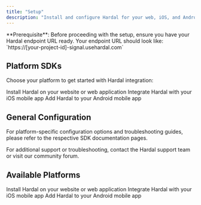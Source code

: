 ```yaml
---
title: "Setup"
description: "Install and configure Hardal for your web, iOS, and Android applications"
---
```


<Info>
  **Prerequisite**: Before proceeding with the setup, ensure you have your Hardal endpoint URL ready. Your endpoint URL should look like: `https://[your-project-id]-signal.usehardal.com`
</Info>

## Platform SDKs

Choose your platform to get started with Hardal integration:

<CardGroup>
  <Card title="Web SDK" icon="globe" href="/setup/web">
    Install Hardal on your website or web application
  </Card>
  <Card title="iOS SDK" icon="apple" href="/setup/ios">
    Integrate Hardal with your iOS mobile app
  </Card>
  <Card title="Android SDK" icon="android" href="/setup/android">
    Add Hardal to your Android mobile app
  </Card>
</CardGroup>

## General Configuration

For platform-specific configuration options and troubleshooting guides, please refer to the respective SDK documentation pages.

<Tip>
  For additional support or troubleshooting, contact the Hardal support team or visit our community forum.
</Tip>

## Available Platforms

<CardGroup>
  <Card title="Web SDK" icon="globe" href="/setup/web">
    Install Hardal on your website or web application
  </Card>
  <Card title="iOS SDK" icon="apple" href="/setup/ios">
    Integrate Hardal with your iOS mobile app
  </Card>
  <Card title="Android SDK" icon="android" href="/setup/android">
    Add Hardal to your Android mobile app
  </Card>
</CardGroup>